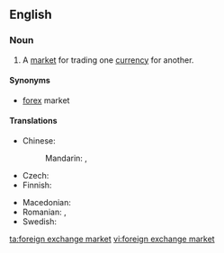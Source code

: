 ==English==
{{wikipedia}}

===Noun===
{{en-noun|head=[[foreign]] [[exchange]] [[market]]}}

# A [[market]] for trading one [[currency]] for another.

====Synonyms====
* [[forex]] market

====Translations====
{{trans-top|market for trading one currency for another}}
* Chinese:
*: Mandarin: {{t+|cmn|外匯市場|sc=Hani}}, {{t|cmn|外汇市场|tr=wàihuì shìchǎng|sc=Hani}}
* Czech: {{t|cs|měnový trh|m}}
* Finnish: {{t|fi|valuuttamarkkinat|p}}
{{trans-mid}}
* Macedonian: {{t|mk|девизен пазар|m|tr=dévizen pázar}}
* Romanian: {{t+|ro|piață valutară|f}}, {{t|ro|piață de schimb valutar|f}}
* Swedish: {{t|sv|valutamarknad|c}}
{{trans-bottom}}

[[ta:foreign exchange market]]
[[vi:foreign exchange market]]